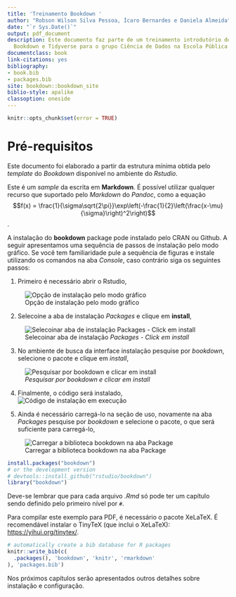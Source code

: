 ```yaml
--- 
title: 'Treinamento Bookdown '
author: "Robson Wilson Silva Pessoa, Ícaro Bernardes e Daniela Almeida"
date: "`r Sys.Date()`"
output: pdf_document
description: Este documento faz parte de um treinamento introdutório de Rmardown,
  Bookdown e Tidyverse para o grupo Ciência de Dados na Escola Pública.
documentclass: book
link-citations: yes
bibliography:
- book.bib
- packages.bib
site: bookdown::bookdown_site
biblio-style: apalike
classoption: oneside
---
```


```r
knitr::opts_chunk$set(error = TRUE)
```

# Pré-requisitos

Este documento foi elaborado a partir da estrutura mínima 
obtida pelo *template* do *Bookdown* disponível no ambiente 
do *Rstudio*.  

Este é um _sample_ da escrita em **Markdown**. É 
possível utilizar qualquer recurso que suportado 
pelo *Markdown* do *Pandoc*, como  a
equação
$$f(x) = \frac{1}{\sigma\sqrt{2\pi}}\exp\left(-\frac{1}{2}\left(\frac{x-\mu}{\sigma}\right)^2\right)$$. 


A instalação do **bookdown** package pode instalado pelo CRAN ou Github. A seguir apresentamos uma sequência 
de passos de instalação pelo modo gráfico. Se 
você tem familiaridade pule a sequência de 
figuras e instale utilizando os comandos na aba 
*Console*, caso contrário siga os seguintes passos:

1. Primeiro é necessário abrir o Rstudio,

![Opção de instalação pelo modo gráfico](fig/open_Rstudio.png)

2. Selecoine a aba de instalação *Packages* e clique em **install**,

![Selecoinar aba de instalação *Packages - Click em install*](fig/install_packages_rstudio_visual.png)

3. No ambiente de busca da interface instalação pesquise
por *bookdown*, selecione o pacote e clique em *install*,

![ *Pesquisar por bookdown e clicar em install*](fig/install_packages_rstudio_visual_bookdown.png)

4. Finalmente, o código será instalado,
![Código de instalação em execução](fig/install_packages_rstudio_visual_bookdown_run.png)

5. Ainda é necessário carregá-lo na seção de uso, novamente na aba *Packages* pesquise por *bookdown*
e selecione o pacote, o que será suficiente para 
carregá-lo,

![Carregar a biblioteca bookdown na aba Package](fig/install_packages_rstudio_visual_bookdown_run.png)


```r
install.packages("bookdown")
# or the development version
# devtools::install_github("rstudio/bookdown")
library("bookdown")
```


Deve-se lembrar que para cada arquivo *.Rmd*
só pode ter um capítulo sendo definido pelo primeiro nível
por `#`.

Para compilar este exemplo para PDF, é necessário 
o pacote XeLaTeX. É recomendável 
instalar o TinyTeX (que inclui o XeLaTeX): <https://yihui.org/tinytex/>.

```r
# automatically create a bib database for R packages
knitr::write_bib(c(
  .packages(), 'bookdown', 'knitr', 'rmarkdown'
), 'packages.bib')
```

Nos próximos capítulos serão apresentados outros
detalhes sobre instalação e configuração.

